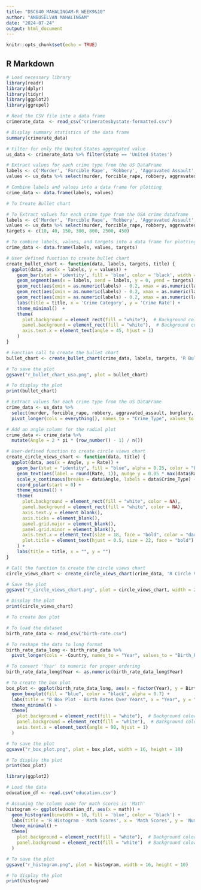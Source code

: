---
title: "DSC640_MAHALINGAM-R_WEEK9&10"
author: "ANBUSELVAN MAHALINGAM"
date: "2024-07-24"
output: html_document
---

```{r setup, include=FALSE}
knitr::opts_chunk$set(echo = TRUE)
```

## R Markdown
```{r}
# Load necessary library
library(readr)
library(dplyr)
library(tidyr)
library(ggplot2)
library(ggrepel)

# Read the CSV file into a data frame
crimerate_data  <- read_csv("crimeratesbystate-formatted.csv")

# Display summary statistics of the data frame
summary(crimerate_data)
```

```{r}
# Filter for only the United States aggregated value
us_data <- crimerate_data %>% filter(state == 'United States')

# Extract values for each crime type from the US DataFrame
labels <- c('Murder', 'Forcible Rape', 'Robbery', 'Aggravated Assault', 'Burglary', 'Larceny Theft', 'Motor Vehicle Theft')
values <- us_data %>% select(murder, forcible_rape, robbery, aggravated_assault, burglary, larceny_theft, motor_vehicle_theft) %>% unlist()

# Combine labels and values into a data frame for plotting
crime_data <- data.frame(labels, values)
```


```{r}
# To Create Bullet chart

# To Extract values for each crime type from the USA crime dataframe
labels <- c('Murder', 'Forcible Rape', 'Robbery', 'Aggravated Assault', 'Burglary', 'Larceny Theft', 'Motor Vehicle Theft')
values <- us_data %>% select(murder, forcible_rape, robbery, aggravated_assault, burglary, larceny_theft, motor_vehicle_theft) %>% unlist()
targets <- c(10, 40, 150, 300, 800, 2500, 450)

# To combine labels, values, and targets into a data frame for plotting
crime_data <- data.frame(labels, values, targets)

# User defined function to create bullet chart
create_bullet_chart <- function(data, labels, targets, title) {
  ggplot(data, aes(x = labels, y = values)) +
    geom_bar(stat = 'identity', fill = 'blue', color = 'black', width = 0.4) +
    geom_segment(aes(x = labels, xend = labels, y = 0, yend = targets), color = 'black', size = 2) +
    geom_rect(aes(xmin = as.numeric(labels) - 0.2, xmax = as.numeric(labels) + 0.2, ymin = 0, ymax = 0.5 * targets), fill = 'lightgrey') +
    geom_rect(aes(xmin = as.numeric(labels) - 0.2, xmax = as.numeric(labels) + 0.2, ymin = 0.5 * targets, ymax = 0.75 * targets), fill = 'grey') +
    geom_rect(aes(xmin = as.numeric(labels) - 0.2, xmax = as.numeric(labels) + 0.2, ymin = 0.75 * targets, ymax = 1.5 * targets), fill = 'darkgrey') +
    labs(title = title, x = 'Crime Category', y = 'Crime Rate') +
    theme_minimal()  +
    theme(
      plot.background = element_rect(fill = "white"),  # Background color for the entire plot
      panel.background = element_rect(fill = "white"),  # Background color for the panel
      axis.text.x = element_text(angle = 45, hjust = 1)
    )
}

# Function call to create the bullet chart
bullet_chart <- create_bullet_chart(crime_data, labels, targets, 'R Bullet Chart - Crime Rates in the USA')

# To save the plot
ggsave("r_bullet_chart_usa.png", plot = bullet_chart)

# To display the plot
print(bullet_chart)

```

```{r}

# Extract values for each crime type from the US DataFrame
crime_data <- us_data %>% 
  select(murder, forcible_rape, robbery, aggravated_assault, burglary, larceny_theft, motor_vehicle_theft) %>%
  pivot_longer(cols = everything(), names_to = "Crime_Type", values_to = "Rate")

# Add an angle column for the radial plot
crime_data <- crime_data %>%
  mutate(Angle = 2 * pi * (row_number() - 1) / n())

# User-defined function to create circle views chart
create_circle_views_chart <- function(data, title) {
  ggplot(data, aes(x = Angle, y = Rate)) +
    geom_bar(stat = "identity", fill = "blue", alpha = 0.25, color = "blue") +
    geom_text(aes(label = round(Rate, 1)), nudge_y = 0.05 * max(data$Rate), size = 5) +
    scale_x_continuous(breaks = data$Angle, labels = data$Crime_Type) +
    coord_polar(start = 0) +
    theme_minimal() +
    theme(
      plot.background = element_rect(fill = "white", color = NA),
      panel.background = element_rect(fill = "white", color = NA),
      axis.text.y = element_blank(),
      axis.ticks = element_blank(),
      panel.grid.major = element_blank(),
      panel.grid.minor = element_blank(),
      axis.text.x = element_text(size = 18, face = "bold", color = "darkblue", angle = 10, vjust = 1, hjust = 1),
      plot.title = element_text(hjust = 0.5, size = 22, face = "bold")
    ) +
    labs(title = title, x = "", y = "")
}

# Call the function to create the circle views chart
circle_views_chart <- create_circle_views_chart(crime_data, 'R Circle Views Chart - Crime Rates in the USA')

# Save the plot
ggsave("r_circle_views_chart.png", plot = circle_views_chart, width = 20, height = 20)

# Display the plot
print(circle_views_chart)
```
```{r}
# To create Box plot

# To load the dataset
birth_rate_data <- read_csv("birth-rate.csv")

# To reshape the data to long format
birth_rate_data_long <- birth_rate_data %>%
  pivot_longer(cols = -Country, names_to = "Year", values_to = "Birth_Rate")

# To convert 'Year' to numeric for proper ordering
birth_rate_data_long$Year <- as.numeric(birth_rate_data_long$Year)

# To create the box plot
box_plot <- ggplot(birth_rate_data_long, aes(x = factor(Year), y = Birth_Rate)) +
  geom_boxplot(fill = "blue", color = "black", alpha = 0.7) +
  labs(title = "R Box Plot - Birth Rates Over Years", x = "Year", y = "Birth Rate") +
  theme_minimal() +
  theme(
    plot.background = element_rect(fill = "white"),  # Background color for the entire plot
    panel.background = element_rect(fill = "white"),  # Background color for the panel
    axis.text.x = element_text(angle = 90, hjust = 1)
  )

# To save the plot
ggsave("r_box_plot.png", plot = box_plot, width = 16, height = 10)

# To display the plot
print(box_plot)

```


```{r}
library(ggplot2)

# Load the data
education_df <- read.csv('education.csv')

# Assuming the column name for math scores is 'Math'
histogram <- ggplot(education_df, aes(x = math)) +
  geom_histogram(binwidth = 10, fill = 'blue', color = 'black') + 
  labs(title = 'R Histogram - Math Scores', x = 'Math Scores', y = 'Number of Records') +
  theme_minimal() +
  theme(
    plot.background = element_rect(fill = "white"),  # Background color for the entire plot
    panel.background = element_rect(fill = "white")  # Background color for the panel
  )

# To save the plot
ggsave("r_histogram.png", plot = histogram, width = 16, height = 10)

# To display the plot
print(histogram)

```



